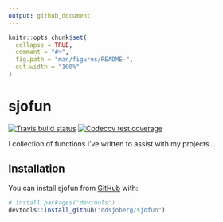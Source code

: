 ```yaml
---
output: github_document
---
```


<!-- README.md is generated from README.Rmd. Please edit that file -->

```r
knitr::opts_chunk$set(
  collapse = TRUE,
  comment = "#>",
  fig.path = "man/figures/README-",
  out.width = "100%"
)
```

# sjofun

<!-- badges: start -->
[![Travis build status](https://travis-ci.com/ddsjoberg/sjofun.svg?branch=master)](https://travis-ci.com/ddsjoberg/sjofun)
[![Codecov test coverage](https://codecov.io/gh/ddsjoberg/sjofun/branch/master/graph/badge.svg)](https://codecov.io/gh/ddsjoberg/sjofun?branch=master)
<!-- badges: end -->

I collection of functions I've written to assist with my projects...

## Installation

You can install sjofun from [GitHub](https://github.com/) with:

``` r
# install.packages("devtools")
devtools::install_github("ddsjoberg/sjofun")
```
